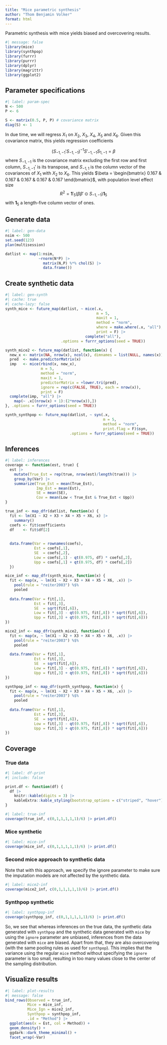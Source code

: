```yaml
---
title: "Mice parametric synthesis"
author: "Thom Benjamin Volker"
format: html
---
```


Parametric synthesis with mice yields biased and overcovering results. 

```r
#| message: false
library(mice)
library(synthpop)
library(furrr)
library(purrr)
library(dplyr)
library(magrittr)
library(ggplot2)
```


## Parameter specifications

```r
#| label: param-spec
N <- 500
P <- 6

S <- matrix(0.5, P, P) # covariance matrix
diag(S) <- 1
```

In due time, we will regress $X_1$ on $X_2$, $X_3$, $X_4$, $X_5$ and $X_6$. Given this covariance matrix, this yields regression coefficients

$$
(S_{-1,-1}' S_{-1,-1})^{-1} S'_{-1,-1} S_{1,-1} = \beta
$$
where $S_{-1, -1}$ is the covariance matrix excluding the first row and first column, $S_{-1,-1}'$ is its transpose, and $S_{-1, 1}$ is the column vector of the covariances of $X_1$ with $X_2$ to $X_6$. This yields $\beta = \begin{bmatrix} 0.167 & 0.167 & 0.167 & 0.167 & 0.167 \end{bmatrix}$, with population level effect size 
$$
R^2 = \boldsymbol{1}'_5 (\beta \beta' \odot S_{-1,-1}) \boldsymbol{1}_5
$$
with $\boldsymbol{1}_5$ a length-five column vector of ones.

## Generate data

```r
#| label: gen-data
nsim <- 500
set.seed(123)
plan(multisession)

datlist <- map(1:nsim, 
               ~rnorm(N*P) |> 
                 matrix(N,P) %*% chol(S) |> 
                 data.frame())
```

## Create synthetic data

```r
#| label: gen-synth
#| cache: true
#| cache-lazy: false
synth_mice <- future_map(datlist, ~ mice(.x,
                                         m = 5,
                                         maxit = 1,
                                         method = "norm",
                                         where = make.where(.x, "all"),
                                         print = F) |>
                                    complete("all"),
                         .options = furrr_options(seed = TRUE))

synth_mice2 <- future_map(datlist, function(x) {
  new_x <- matrix(NA, nrow(x), ncol(x), dimnames = list(NULL, names(x)))
  pred  <- make.predictorMatrix(x)
  imp   <- mice(rbind(x, new_x),
                m = 5, 
                method = "norm",
                maxit = 1,
                predictorMatrix = +lower.tri(pred),
                ignore = rep(c(FALSE, TRUE), each = nrow(x)),
                print = F)
  complete(imp, "all") |>
    map(~ .x[(nrow(x) + 1):(2*nrow(x)),])
}, .options = furrr_options(seed = TRUE))

synth_synthpop <- future_map(datlist, ~ syn(.x,
                                            m = 5, 
                                            method = "norm",
                                            print.flag = F)$syn,
                             .options = furrr_options(seed = TRUE))
```

## Inferences

```r
#| label: inferences
coverage <- function(est, true) {
  est |>
    mutate(True_Est = rep(true, nrow(est)/length(true))) |>
    group_by(Var) |>
    summarize(True_Est = mean(True_Est),
              Imp_Est = mean(Est),
              SE = mean(SE),
              Cov = mean(Low < True_Est & True_Est < Upp))
}

true_inf <- map_dfr(datlist, function(x) {
  fit <- lm(X1 ~ X2 + X3 + X4 + X5 + X6, x) |> 
    summary()
  coefs <- fit$coefficients
  df    <- fit$df[2]
  
  
  data.frame(Var = rownames(coefs),
             Est = coefs[,1],
             SE  = coefs[,2],
             Low = coefs[,1] - qt(0.975, df) * coefs[,2],
             Upp = coefs[,1] + qt(0.975, df) * coefs[,2])
  })

mice_inf <- map_dfr(synth_mice, function(x) {
  fit <- map(x, ~ lm(X1 ~ X2 + X3 + X4 + X5 + X6, .x)) |>
    pool(rule = "reiter2003") %$%
    pooled
  
  data.frame(Var = fit[,1],
             Est = fit[,3],
             SE  = sqrt(fit[,6]),
             Low = fit[,3] - qt(0.975, fit[,8]) * sqrt(fit[,6]),
             Upp = fit[,3] + qt(0.975, fit[,8]) * sqrt(fit[,6]))
})

mice2_inf <- map_dfr(synth_mice2, function(x) {
  fit <- map(x, ~ lm(X1 ~ X2 + X3 + X4 + X5 + X6, .x)) |>
    pool(rule = "reiter2003") %$%
    pooled
  
  data.frame(Var = fit[,1],
             Est = fit[,3],
             SE  = sqrt(fit[,6]),
             Low = fit[,3] - qt(0.975, fit[,8]) * sqrt(fit[,6]),
             Upp = fit[,3] + qt(0.975, fit[,8]) * sqrt(fit[,6]))
})

synthpop_inf <- map_dfr(synth_synthpop, function(x) {
  fit <- map(x, ~ lm(X1 ~ X2 + X3 + X4 + X5 + X6, .x)) |>
    pool(rule = "reiter2003") %$%
    pooled
  
  data.frame(Var = fit[,1],
             Est = fit[,3],
             SE  = sqrt(fit[,6]),
             Low = fit[,3] - qt(0.975, fit[,8]) * sqrt(fit[,6]),
             Upp = fit[,3] + qt(0.975, fit[,8]) * sqrt(fit[,6]))
})
```

## Coverage

### True data

```r
#| label: df-print
#| include: false

print.df <- function(df) {
  df |>
    knitr::kable(digits = 3) |>
    kableExtra::kable_styling(bootstrap_options = c("striped", "hover"))
}
```


```r
#| label: true-inf
coverage(true_inf, c(0,1,1,1,1,1)/6) |> print.df()
```

### Mice synthetic

```r
#| label: mice-inf
coverage(mice_inf, c(0,1,1,1,1,1)/6) |> print.df()
```
### Second mice approach to synthetic data

Note that with this approach, we specify the ignore parameter to make sure the imputation models are not affected by the synthetic data. 

```r
#| label: mice2-inf
coverage(mice2_inf, c(0,1,1,1,1,1)/6) |> print.df()
```

### Synthpop synthetic

```r
#| label: synthpop-inf
coverage(synthpop_inf, c(0,1,1,1,1,1)/6) |> print.df()
```

So, we see that whereas inferences on the true data, the synthetic data generated with `synthpop` and the synthetic data generated with `mice` by using the `ignore` parameter are unbiased, inferences from the data generated with `mice` are biased. Apart from that, they are also overcovering (with the same pooling rules as used for `synthpop`). This implies that the variance using the regular `mice` method without specifying the `ignore` parameter is too small, resulting in too many values close to the center of the sampling distribution.

## Visualize results

```r
#| label: plot-results
#| message: false
bind_rows(Observed = true_inf,
          Mice = mice_inf,
          Mice_Ign = mice2_inf,
          Synthpop = synthpop_inf,
          .id = "Method") |>
  ggplot(aes(x = Est, col = Method)) +
  geom_density() +
  ggdark::dark_theme_minimal() +
  facet_wrap(~Var)
```